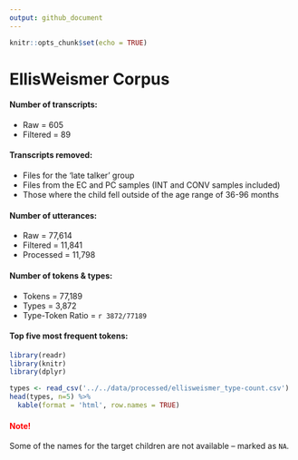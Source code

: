 ```yaml
---
output: github_document
---
```


```r
knitr::opts_chunk$set(echo = TRUE)
```

# EllisWeismer Corpus

#### Number of transcripts:
* Raw = 605
* Filtered = 89

#### Transcripts removed:  
* Files for the 'late talker' group
* Files from the EC and PC samples (INT and CONV samples included)
* Those where the child fell outside of the age range of 36-96 months

#### Number of utterances:
* Raw = 77,614
* Filtered = 11,841
* Processed = 11,798
  
#### Number of tokens & types:
* Tokens = 77,189
* Types = 3,872
* Type-Token Ratio = `r 3872/77189`

#### Top five most frequent tokens:
```r
library(readr)
library(knitr)
library(dplyr)

types <- read_csv('../../data/processed/ellisweismer_type-count.csv')
head(types, n=5) %>% 
  kable(format = 'html', row.names = TRUE)

```

#### <span style="color:red">Note!</span>
Some of the names for the target children are not available -- marked as `NA`.


